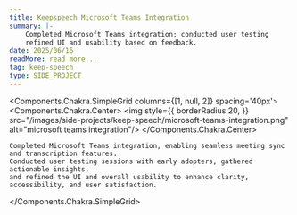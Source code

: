 ```yaml
---
title: Keepspeech Microsoft Teams Integration
summary: |-
    Completed Microsoft Teams integration; conducted user testing
    refined UI and usability based on feedback.
date: 2025/06/16
readMore: read more...
tag: keep-speech
type: SIDE_PROJECT
---
```



<Components.Chakra.SimpleGrid columns={[1, null, 2]} spacing='40px'>
    <Components.Chakra.Center>
        <img style={{
            borderRadius:20,
        }} src="/images/side-projects/keep-speech/microsoft-teams-integration.png" alt="microsoft teams integration"/>
    </Components.Chakra.Center>

    Completed Microsoft Teams integration, enabling seamless meeting sync and transcription features.
    Conducted user testing sessions with early adopters, gathered actionable insights,
    and refined the UI and overall usability to enhance clarity, accessibility, and user satisfaction.

</Components.Chakra.SimpleGrid>